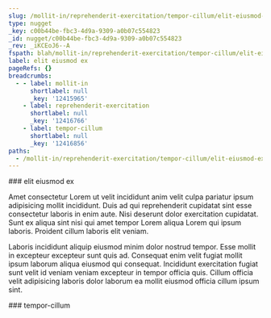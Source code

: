 ```yaml
---
slug: /mollit-in/reprehenderit-exercitation/tempor-cillum/elit-eiusmod-ex
type: nugget
_key: c00b44be-fbc3-4d9a-9309-a0b07c554823
_id: nugget/c00b44be-fbc3-4d9a-9309-a0b07c554823
_rev: _iKCEoJ6--A
fspath: blah/mollit-in/reprehenderit-exercitation/tempor-cillum/elit-eiusmod-ex.md
label: elit eiusmod ex
pageRefs: {}
breadcrumbs:
  - - label: mollit-in
      shortlabel: null
      _key: '12415965'
    - label: reprehenderit-exercitation
      shortlabel: null
      _key: '12416766'
    - label: tempor-cillum
      shortlabel: null
      _key: '12416856'
paths:
  - /mollit-in/reprehenderit-exercitation/tempor-cillum/elit-eiusmod-ex
---
```


<NuggetArea>
<Nugget slug="/mollit-in/reprehenderit-exercitation/tempor-cillum/elit-eiusmod-ex" type="nugget" _key="c00b44be-fbc3-4d9a-9309-a0b07c554823" _id="nugget/c00b44be-fbc3-4d9a-9309-a0b07c554823" _rev="_iKCEoJ6--A" fspath="blah/mollit-in/reprehenderit-exercitation/tempor-cillum/elit-eiusmod-ex.md" label="elit eiusmod ex" paths="/mollit-in/reprehenderit-exercitation/tempor-cillum/elit-eiusmod-ex">
<NuggetBody>
### elit eiusmod ex

Amet consectetur Lorem ut velit incididunt anim velit culpa pariatur ipsum adipisicing mollit incididunt. Duis ad qui reprehenderit cupidatat sint esse consectetur laboris in enim aute. Nisi deserunt dolor exercitation cupidatat. Sunt ex aliqua sint nisi qui amet tempor Lorem aliqua Lorem qui ipsum laboris. Proident cillum laboris elit veniam.

Laboris incididunt aliquip eiusmod minim dolor nostrud tempor. Esse mollit in excepteur excepteur sunt quis ad. Consequat enim velit fugiat mollit ipsum laborum aliqua eiusmod qui consequat. Incididunt exercitation fugiat sunt velit id veniam veniam excepteur in tempor officia quis. Cillum officia velit adipisicing laboris dolor laborum ea mollit eiusmod officia cillum ipsum sint.

</NuggetBody>
<Breadcrumbs>
<Crumbs>
<Crumb _key="12415965" label="mollit-in" /><Crumb _key="12416766" label="reprehenderit-exercitation" /><Crumb _key="12416856" label="tempor-cillum" />
</Crumbs>
</Breadcrumbs>
</Nugget>

<NuggetsInbound>
</NuggetsInbound>
<NuggetsOutbound>
</NuggetsOutbound>
</NuggetArea>
<PassagesInbound>
<Passage direction="inbound" type="passage" _key="12416856" _id="passage/12416856" _rev="_iKCEoJ6--_" label="tempor-cillum" passage="tempor-cillum" fspath="blah/mollit-in/reprehenderit-exercitation/tempor-cillum" paths="/mollit-in/reprehenderit-exercitation/tempor-cillum" slug="/mollit-in/reprehenderit-exercitation/tempor-cillum">
<NuggetBody>
### tempor-cillum

</NuggetBody>
<Breadcrumbs>
<Crumbs>
<Crumb _key="12415965" label="mollit-in" /><Crumb _key="12416766" label="reprehenderit-exercitation" />
</Crumbs>
</Breadcrumbs>
</Passage>

</PassagesInbound>
<PassagesOutbound>
</PassagesOutbound>